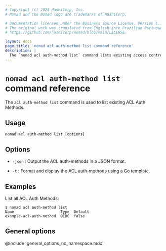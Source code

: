 ```yaml
---
# Copyright (c) 2024 HashiCorp, Inc.
# Nomad and the Nomad logo are trademarks of HashiCorp.

# Documentation licensed under the Business Source License, Version 1.1.
# The original work was translated from English into Brazilian Portuguese.
# https://github.com/hashicorp/nomad/blob/main/LICENSE

layout: docs
page_title: 'nomad acl auth-method list command reference'
description: |
  The `nomad acl auth-method list` command lists existing access control list (ACL) authentication methods.
---
```


# `nomad acl auth-method list` command reference

The `acl auth-method list` command is used to list existing ACL Auth Methods.

## Usage

```plaintext
nomad acl auth-method list [options]
```

## Options

- `-json` : Output the ACL auth-methods in a JSON format.

- `-t` : Format and display the ACL auth-methods using a Go template.

## Examples

List all ACL Auth Methods:

```shell-session
$ nomad acl auth-method list
Name                     Type  Default
example-acl-auth-method  OIDC  false
```

## General options

@include 'general_options_no_namespace.mdx'
